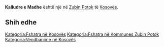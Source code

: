 {{Fshat në 
 | Emri                = Kalludre e Madhe
 | EmriAlt                = 
 | NAME_SHORT_FORM=      
 | NAME_GENERIC=      
 | NAME_SORT_NAME_RO=      KALLUDREEMADHE
 | FULL_NAME_RO = Kalludre e Madhe
 | FULL_NAME_ND_RO=Kalludre e Madhe
 | SORT_NAME_RG=KALLUDREEMADHE
 | FULL_NAME_RG=Kalludre e Madhe
 | FULL_NAME_ND_RG=Kalludre e Madhe
 | SRP_NAME_SHORT_FORM=      
 | SRP_NAME_GENERIC=      
 | SRP_NAME_SORT_NAME_RO=      
 | SRP_FULL_NAME_RO = 
 | SRP_FULL_NAME_ND_RO=
 | SRP_SORT_NAME_RG=
 | SRP_FULL_NAME_RG=
 | SRP_FULL_NAME_ND_RG=
 | Emri (Rasa dhanore) = 
 | Figura              = 
 | Shteti              = Kosovo
 | Komuna              = Zubin Potok
 | Kodi postar         = 
 | Sipërfaqja          = 

 | Popullsia           = 

 | Regj. i popullsisë  = 
 | Dend. e popullsisë  = 
 | Faqja zyrtare       = 
 <!--- Koordinatat ----> 
 | Gjerësia            = 42.895556
 | Gjatësia            = 20.628056
 | Lartësia            = 
}}
'''Kalludre e Madhe''' është një [[]] në [[Zubin Potok]] të [[Kosovës]].

<!-- == Gjeografia == -->
<!-- == Historia == -->
<!-- == Demografia == -->
== Shih edhe ==
{{Komuna Zubin Potok}}
{{Kosovo-Administrata-Cung}}

[[Kategoria:Fshatra në Kosovës]]
[[Kategoria:Fshatra në Kommunes Zubin Potok]]
[[Kategoria:Vendbanime në Kosovës]]
